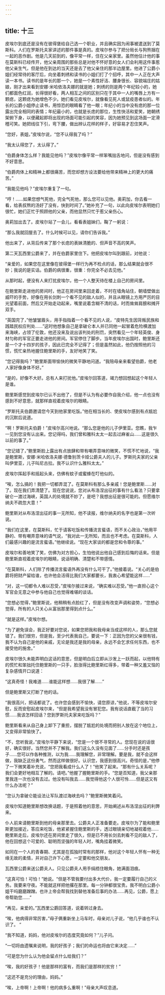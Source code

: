 ```yaml
---
---
---
```

title: 十三
---




皮埃尔到底还是没有在彼得堡给自己选一个职业，并且确实因为闹事被遣送到了莫斯科。人们在罗斯托夫家讲述的那件事是真的。皮埃尔参与了把分局长与狗熊捆在一起的恶作剧。他是几天前到的，像平常一样，住在父亲家里。虽然他估计他的事在莫斯科已经传开，他父亲周围的那些总是对他不怀好意的女人们会利用这件事惹他父亲生气，但是他在到达的当天还是去了他父亲住的那半边屋里。他进了公爵小姐们经常待的客厅后，向坐着刺绣和读书的小姐们打了个招呼，其中一人正在大声读一本书。读书的是年长的那一个，她是一个素性好洁、腰身很长、容貌端庄的姑娘，刚才出来看到安娜·米哈依洛夫娜的就是她；刺绣的则是两个年纪较小的，她们都面色红润，长得很好看，两人相互之间的区别只在于其中一人的嘴唇上方有一颗痣，这颗痣为她增色不少。她们看见皮埃尔，就像看见死人或鼠疫患者似的。年长的公爵小姐停止读书，用惊恐的眼睛看了他一眼；年纪小的当中没有痣的那一位露出完全相同的表情；年纪最小的，也就是长痣的那位，生性快活和爱笑，她朝绣架俯下身，以便藏起即将出现的场面可能引起的笑容，因为她预见到这场面一定滑稽可笑。她把线往下引，弯下腰，做出辨认花样的样子，好容易才忍住笑声。

“您好，表姐，”皮埃尔说，“您不认得我了吗？”

“我太认得您了，太认得了。”

“伯爵身体怎么样？我能见他吗？”皮埃尔像平常一样笨嘴拙舌地问，但是没有感到不好意思。

“伯爵肉体上和精神上都很痛苦，而您却想方设法要给他带来精神上的更大的痛苦。”

“我能见他吗？”皮埃尔重复了一句。

“哼！……如果您想气死他，完全气死他，那么您可以见他。奥莉加，你去看一看，给表叔熬的汤好了没有，快到时间了。”她补充了一句，以此向皮埃尔表明她们很忙，她们正忙于照顾他的父亲，而他显然只忙于惹父亲伤心。

奥莉加出去了。皮埃尔站了一会儿，看看表姐妹们，鞠了一躬说：

“那么我就回屋去了。什么时候可以见，请你们告诉我。”

他出来了，从背后传来了那个长痣的表妹清脆的、但声音不高的笑声。

第二天瓦西里公爵来了，并在伯爵家里住下。他把皮埃尔叫到跟前，对他说：

“亲爱的，如果您在这里像在彼得堡一样行为再不检点的话，那么结果就会很不妙；我说的是实话。伯爵的病很重，很重：你完全不必去见他。”

从那时起，便没有人来打扰皮埃尔，他一个人整天待在楼上自己的房间里。

在鲍里斯走进他的房间时，他正在房间里来回走着，不时在墙角站住，朝墙壁做出威吓的手势，好像在用长剑刺一个看不见的敌人似的，并且从眼镜上方用严厉的目光望着前面，然后又开始走动起来，嘴里说着含糊不清的话，时而耸耸肩膀和摊开双手。

“英国完了，”他皱皱眉头，用手指指着一个看不见的人说，“皮特先生因背叛民族和践踏民权应判处……”这时他想象自己是拿破仑本人并已同他一起冒着危险横渡加来海峡，占领了伦敦，他还没来及说出该判处的刑罚，突然看见一个年轻英俊、身材匀称的军官正要走进他的房间。军官停住了脚步。当年皮埃尔出国时，鲍里斯还是一个才十四岁的孩子，因此已完全不记得了；但是虽然如此，他仍按照他的习惯，慌忙亲热地握住鲍里斯的手，友好地笑了笑。

“您记得我吗？”鲍里斯面带愉快的微笑平静地问道。“我陪母亲来看望伯爵，他老人家好像身体不好。”

“是的，好像不大好。总有人来打扰他。”皮埃尔回答道，竭力想回想起这个年轻人是谁。

鲍里斯感觉到皮埃尔已认不出他了，但是不认为有必要作自我介绍，他一点也没有感到不好意思，就那样直视着皮埃尔的眼睛。

“罗斯托夫伯爵邀请您今天到他家里吃饭。”他在相当长的、使皮埃尔感到有点尴尬的沉默后说道。

“啊！罗斯托夫伯爵！”皮埃尔高兴地说。“那么您是他的儿子伊里亚。您瞧，我乍一见到您没有认出来。您记得吗，我们曾和雅科太太一起去过麻雀山……这是很久以前的事了。”

“您记错了，”鲍里斯脸上露出有点放肆和带有嘲弄意味的微笑，不慌不忙地说，“我是鲍里斯，安娜·米哈依洛夫娜·德鲁别茨卡娅公爵夫人的儿子。罗斯托夫家的父亲叫伊里亚，儿子叫尼古拉。我不认识什么雅科太太。”

皮埃尔挥起手和摇起头来，仿佛有蚊子或蜜蜂在叮他似的。

“唉，怎么搞的！我把一切都弄混了。在莫斯科有那么多亲戚！您是鲍里斯……对了。现在我们弄清楚了。现在您说说，您对从布洛涅出征的事有什么看法？只要拿破仑一渡过海峡，英国人的处境就不妙了，是吧？我想出征是很可能的。但愿维尔纳夫不疏忽大意！”

鲍里斯对从布洛涅出征的事一无所知，他不读报，维尔纳夫的名字也是第一次听说。

“我们在这里，在莫斯科，忙于请客吃饭和传播流言蜚语，而不关心政治，”他用平静的、带有嘲弄意味的语气说，“我对此一无所知，而且也不考虑。在莫斯科，人们最感兴趣的是流言蜚语。”他继续说。“现在大家谈的都是您和令尊的事。”

皮埃尔和善地笑了笑，仿佛为对方担心，生怕他说出他自己感到后悔的话来。但是鲍里斯直视着皮埃尔的眼睛，说话明确、清楚和不带感情。

“在莫斯科，人们除了传播流言蜚语外再没有什么可干了。”他接着说。“关心的是伯爵将把财产留给谁，也许他会活得比我们大家都要长，我衷心希望能这样……”

“对，这一切都令人难以忍受，”皮埃尔接过来说，“确实难以忍受。”他一直担心这个军官会无意之中参与他自己也觉得难堪的谈话。

“您想必觉得，”鲍里斯说，他稍稍有点脸红了，但是没有改变声调和姿势，“您想必觉得，所有的人只关心从富翁那里得到点什么。”

“就是这样。”皮埃尔想。

“为了避免误会，我正好要对您说，如果您把我和我母亲当成这样的人，那么您就错了。我们很穷，但是我，至少代表我自己，要说一下：正因为您的父亲很有钱，我不认为自己是他的亲戚，无论是我还是我的母亲，永远不会乞求任何东西，也不接受他的施舍。”

皮埃尔很久未能弄明白这话的意思，但是明白后立即从沙发上一跃而起，以他特有的慌忙和笨拙托住鲍里斯的一只手，脸涨得比鲍里斯红得多，带着一种又羞又恼的复杂感情开口说道：

“这真奇怪！我难道……谁能这样想……我很了解……”

但是鲍里斯又打断了他的话。

“我很高兴，把话都说了。也许您会感到不愉快，请您原谅，”他说，不等皮埃尔安慰，反而安慰起皮埃尔来，“但是我希望我没有冒犯您。我有说话直截了当的习惯……我该怎样回话？您到罗斯托夫家来吃饭吗？”

鲍里斯看来从自己身上卸下了重担，摆脱了尴尬的处境而把别人放在这个地位上，又变得非常愉快了。

“不，您听我说，”皮埃尔平静下来说，“您是一个很不寻常的人。您现在说的话很好，确实很好。当然您并不了解我。我们这么久没有见面了……分手时还是孩子……您可以作各种推测，以为我……我理解您，非常理解。要是我，就不会这样做，我缺乏这份勇气，然而这样做很好。认识您，我感到很高兴。奇怪的是，”他停了一下微笑着补充说，“您把我看成什么人了！”他笑了起来。“那有什么关系呢？我们会更好地相互了解的。请吧。”他握了握鲍里斯的手。“您是否知道，我父亲那里我连一次也没有去过。他没有叫我去……我觉得他这个人很可怜……但是这又有什么办法呢？”

“您认为拿破仑能设法让军队渡过海峡去吗？”鲍里斯微笑着问。

皮埃尔知道鲍里斯想改换话题，于是照着他的意思，开始阐述从布洛涅出征的利弊来。

仆人前来请鲍里斯到他的母亲那里去。公爵夫人正准备要走。皮埃尔为了能和鲍里斯更加接近，答应来吃饭，他紧紧握住鲍里斯的手，透过眼镜亲切地凝视着他……鲍里斯走后，皮埃尔还在房间里走了很久，但是已不用长剑去刺看不见的敌人了，他在回想这个可爱的、聪明而坚强的年轻人时，嘴角挂着微笑。

如同在一个人的青春期、尤其是在孤独时常有的那样，他对这个年轻人怀有一种无缘无故的柔情，并对自己许下心愿，一定要和他交朋友。

瓦西里公爵来送公爵夫人。只见公爵夫人用手绢捂住眼角，她满面泪痕。

“这真可怕！可怕！”她说。“但是不管我要付出多大代价，我一定要履行自己的义务。我要来守夜。不能就这样把他撂在那里。每一分钟都很宝贵。我不明白公爵小姐干吗磨磨蹭蹭。也许上帝会帮我找到替他准备后事的办法……再见，公爵，愿上帝帮助您……”

“再见，亲爱的。”瓦西里公爵回答道，说着转过身去。

“唉，他病得非常厉害，”母子俩重新坐上马车时，母亲对儿子说，“他几乎谁也不认识了。 ”

“我不知道，妈妈，他对皮埃尔的态度究竟如何？”儿子问。

“一切将由遗嘱来说明，我的好孩子；我们的命运也将由它来决定……”

“可是您为什么认为他会留点什么给我们？”

“唉，我的好孩子！他是那样的富有，而我们是那样的贫穷！”

“这还不是充分的理由，妈妈。”

“唉，上帝啊！上帝啊！他的病多么重啊！”母亲大声叹息道。
